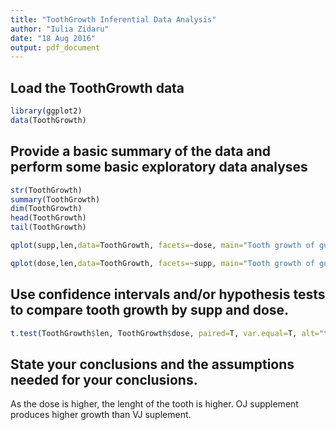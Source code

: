 ```yaml
---
title: "ToothGrowth Inferential Data Analysis"
author: "Iulia Zidaru"
date: "18 Aug 2016"
output: pdf_document
---
```


## Load the ToothGrowth data

```r
library(ggplot2) 
data(ToothGrowth)
```

## Provide a basic summary of the data and perform some basic exploratory data analyses

```r
str(ToothGrowth)
summary(ToothGrowth)
dim(ToothGrowth)
head(ToothGrowth)
tail(ToothGrowth)

qplot(supp,len,data=ToothGrowth, facets=~dose, main="Tooth growth of guinea pigs", ylab="Tooth length") + geom_boxplot(aes(fill = supp))

qplot(dose,len,data=ToothGrowth, facets=~supp, main="Tooth growth of guinea pigs", ylab="Tooth length") + geom_boxplot()
```


## Use confidence intervals and/or hypothesis tests to compare tooth growth by supp and dose.

```r
t.test(ToothGrowth$len, ToothGrowth$dose, paired=T, var.equal=T, alt="two.sided")
```

## State your conclusions and the assumptions needed for your conclusions.

As the dose is higher, the lenght of the tooth is higher. OJ supplement produces higher growth than VJ suplement.